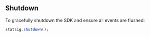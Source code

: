 ## Shutdown

To gracefully shutdown the SDK and ensure all events are flushed:

```javascript
statsig.shutdown();
```


